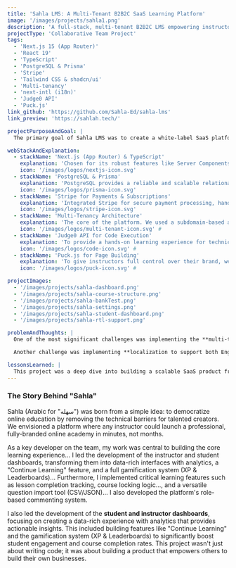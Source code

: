 ```yaml
---
title: 'Sahla LMS: A Multi-Tenant B2B2C SaaS Learning Platform'
image: '/images/projects/sahla1.png'
description: 'A full-stack, multi-tenant B2B2C LMS empowering instructors to launch their own branded online academies with features like a drag-and-drop page builder, AI quizzes, and interactive coding playgrounds.'
projectType: 'Collaborative Team Project'
tags:
  - 'Next.js 15 (App Router)'
  - 'React 19'
  - 'TypeScript'
  - 'PostgreSQL & Prisma'
  - 'Stripe'
  - 'Tailwind CSS & shadcn/ui'
  - 'Multi-tenancy'
  - 'next-intl (i18n)'
  - 'Judge0 API'
  - 'Puck.js'
link_github: 'https://github.com/Sahla-Ed/sahla-lms'
link_preview: 'https://sahlah.tech/'

projectPurposeAndGoal: |
  The primary goal of Sahla LMS was to create a white-label SaaS platform that empowers educators and businesses to launch their own online learning academies without technical overhead. We aimed to provide a comprehensive, all-in-one solution that handles everything from course creation and student management to payment processing and custom branding, allowing creators to focus solely on their content.

webStackAndExplanation:
  - stackName: 'Next.js (App Router) & TypeScript'
    explanation: 'Chosen for its robust features like Server Components, Server Actions for mutations, and built-in routing, which are ideal for a complex, full-stack application. TypeScript ensures type safety and scalability across the entire codebase.'
    icon: '/images/logos/nextjs-icon.svg'
  - stackName: 'PostgreSQL & Prisma'
    explanation: 'PostgreSQL provides a reliable and scalable relational database. Prisma was used as the ORM for its excellent type safety, declarative schema, and seamless integration with Next.js, making database interactions predictable and efficient.'
    icon: '/images/logos/prisma-icon.svg'
  - stackName: 'Stripe for Payments & Subscriptions'
    explanation: 'Integrated Stripe for secure payment processing, handling both one-time course purchases and recurring subscriptions. Webhooks were implemented to automate enrollments and manage subscription statuses in real-time.'
    icon: '/images/logos/stripe-icon.svg'
  - stackName: 'Multi-Tenancy Architecture'
    explanation: 'The core of the platform. We used a subdomain-based approach, managed through Next.js Middleware, to isolate tenant data at both the routing and database levels, ensuring each instructor has a completely separate and branded experience.'
    icon: '/images/logos/multi-tenant-icon.svg' #
  - stackName: 'Judge0 API for Code Execution'
    explanation: 'To provide a hands-on learning experience for technical courses, we integrated the Judge0 API. This allows students to write and execute code in multiple languages directly within a lesson, receiving instant feedback.'
    icon: '/images/logos/code-icon.svg' #
  - stackName: 'Puck.js for Page Building'
    explanation: 'To give instructors full control over their brand, we integrated Puck.js as a headless, drag-and-drop landing page editor. This allows for dynamic, customizable public-facing pages without writing any code.'
    icon: '/images/logos/puck-icon.svg' #

projectImages:
  - '/images/projects/sahla-dashboard.png'
  - '/images/projects/sahla-course-structure.png'
  - '/images/projects/sahla-bankTest.png'
  - '/images/projects/sahla-settings.png'
  - '/images/projects/sahla-student-dashboard.png'
  - '/images/projects/sahla-rtl-support.png'

problemAndThoughts: |
  One of the most significant challenges was implementing the **multi-tenancy architecture**. We needed to ensure that data for each instructor (courses, students, branding) was completely isolated. Our solution involved using Next.js Middleware to identify the tenant from the subdomain. This subdomain was then used to dynamically scope all Prisma queries, ensuring that every database request was automatically filtered by the correct `tenantId`. This approach provided robust data isolation and allowed each instructor to have a truly independent platform.

  Another challenge was implementing **localization to support both English (LTR) and Arabic (RTL)**. This went beyond simple text translation. We used the `next-intl` library and architected our UI components with Tailwind CSS to dynamically handle layout mirroring, text direction, and culturally appropriate formatting, providing a native experience for all users.

lessonsLearned: |
  This project was a deep dive into building a scalable SaaS product from the ground up. I gained significant experience in full-stack development with the Next.js App Router, implementing a secure multi-tenant architecture, and integrating complex third-party APIs like Stripe and Judge0. I also learned the importance of creating a seamless user experience, from the admin dashboard to the student learning environment, and how to balance technical complexity with business goals.
---
```


### The Story Behind "Sahla"

Sahla (Arabic for "سهله") was born from a simple idea: to democratize online education by removing the technical barriers for talented creators. We envisioned a platform where any instructor could launch a professional, fully-branded online academy in minutes, not months.

As a key developer on the team, my work was central to building the core learning experience... I led the development of the instructor and student dashboards, transforming them into data-rich interfaces with analytics, a "Continue Learning" feature, and a full gamification system (XP & Leaderboards)... Furthermore, I implemented critical learning features such as lesson completion tracking, course locking logic..., and a versatile question import tool (CSV/JSON)... I also developed the platform's role-based commenting system.

I also led the development of the **student and instructor dashboards**, focusing on creating a data-rich experience with analytics that provides actionable insights. This included building features like "Continue Learning" and the gamification system (XP & Leaderboards) to significantly boost student engagement and course completion rates. This project wasn't just about writing code; it was about building a product that empowers others to build their own businesses.